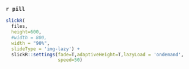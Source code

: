 ### `r pill` {-}

```r
slickR(
  files,
  height=600,
  #width = 800,
  width = "90%",
  slideType = 'img-lazy') + 
  slickR::settings(fade=T,adaptiveHeight=T,lazyLoad = 'ondemand',
                   speed=50)
```